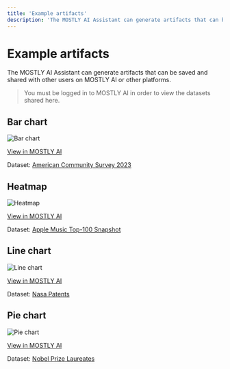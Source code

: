 ```yaml
---
title: 'Example artifacts'
description: 'The MOSTLY AI Assistant can generate artifacts that can be saved and shared with other users on MOSTLY AI or other platforms.'
---
```



# Example artifacts

The MOSTLY AI Assistant can generate artifacts that can be saved and shared with other users on MOSTLY AI or other platforms.

> You must be logged in to MOSTLY AI in order to view the datasets shared here.

## Bar chart

<Image src="/docimages/assistant/002-examples-bar.webp" alt="Bar chart" width={600} height={400} />

[View in MOSTLY AI](https://app.mostly.ai/public/artifacts/97e83975-1428-4466-bfe1-b4fc2b180fc0)

Dataset: [American Community Survey 2023](https://app.mostly.ai/d/datasets/67185554-3066-4cb4-a505-6e114c658b93)

## Heatmap

<Image src="/docimages/assistant/003-examples-heatmap.webp" alt="Heatmap" width={600} height={400} />

[View in MOSTLY AI](https://app.mostly.ai/public/artifacts/12765f03-c984-4e68-8872-365353a8093e)

Dataset: [Apple Music Top-100 Snapshot](https://app.mostly.ai/d/datasets/8d924378-dbd0-4dde-b249-81af6d41d766)

## Line chart

<Image src="/docimages/assistant/001-examples-line.webp" alt="Line chart" width={600} height={400} />

[View in MOSTLY AI](https://app.mostly.ai/public/artifacts/37cbed33-0e12-4072-959c-7dcec8909965)

Dataset: [Nasa Patents](https://app.mostly.ai/d/datasets/25fd60bc-cf32-49b4-a04f-4aee157ae657)

## Pie chart

<Image src="/docimages/assistant/004-examples-pie.webp" alt="Pie chart" width={400} height={400} />

[View in MOSTLY AI](https://app.mostly.ai/public/artifacts/412d3abb-7e5a-4a38-9d4a-78bbb243b5e5)

Dataset: [Nobel Prize Laureates](https://app.mostly.ai/d/datasets/18a99d58-2ac0-437c-8949-2e3fff8af013)
